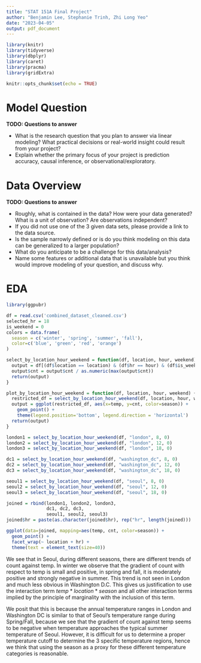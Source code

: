 ```yaml
---
title: "STAT 151A Final Project"
author: "Benjamin Lee, Stephanie Trinh, Zhi Long Yeo"
date: "2023-04-05"
output: pdf_document
---
```


```r
library(knitr)
library(tidyverse)
library(dbplyr)
library(caret)
library(pracma)
library(gridExtra)

knitr::opts_chunk$set(echo = TRUE)
```

# Model Question

**TODO: Questions to answer**

-   What is the research question that you plan to answer via linear modeling? What practical decisions or real-world insight could result from your project?
-   Explain whether the primary focus of your project is prediction accuracy, causal inference, or observational/exploratory.

# Data Overview

**TODO: Questions to answer**

-   Roughly, what is contained in the data? How were your data generated? What is a unit of observation? Are observations independent?
-   If you did not use one of the 3 given data sets, please provide a link to the data source.
-   Is the sample narrowly defined or is do you think modeling on this data can be generalized to a larger population?
-   What do you anticipate to be a challenge for this data/analysis?
-   Name some features or additional data that is unavailable but you think would improve modeling of your question, and discuss why.

# EDA

```r
library(ggpubr)

df = read.csv('combined_dataset_cleaned.csv')
selected_hr = 18
is_weekend = 0
colors = data.frame(
  season = c('winter', 'spring', 'summer', 'fall'),
  color=c('blue', 'green', 'red', 'orange')
)

select_by_location_hour_weekend = function(df, location, hour, weekend) {
  output = df[(df$location == location) & (df$hr == hour) & (df$is_weekend == weekend), ]
  output$cnt = output$cnt / as.numeric(max(output$cnt))
  return(output)
}

plot_by_location_hour_weekend = function(df, location, hour, weekend) {
  restricted_df = select_by_location_hour_weekend(df, location, hour, weekend)
  output = ggplot(restricted_df, aes(x=temp, y=cnt, color=season)) +
    geom_point() + 
    theme(legend.position='bottom', legend.direction = 'horizontal')
  return(output)
}

london1 = select_by_location_hour_weekend(df, "london", 8, 0)
london2 = select_by_location_hour_weekend(df, "london", 12, 0)
london3 = select_by_location_hour_weekend(df, "london", 18, 0)

dc1 = select_by_location_hour_weekend(df, "washington_dc", 8, 0)
dc2 = select_by_location_hour_weekend(df, "washington_dc", 12, 0)
dc3 = select_by_location_hour_weekend(df, "washington_dc", 18, 0)

seoul1 = select_by_location_hour_weekend(df, "seoul", 8, 0)
seoul2 = select_by_location_hour_weekend(df, "seoul", 12, 0)
seoul3 = select_by_location_hour_weekend(df, "seoul", 18, 0)

joined = rbind(london1, london2, london3,
               dc1, dc2, dc3,
               seoul1, seoul2, seoul3)
joined$hr = paste(as.character(joined$hr), rep("hr", length(joined)))

ggplot(data=joined, mapping=aes(temp, cnt, color=season)) + 
  geom_point() + 
  facet_wrap(~ location + hr) + 
  theme(text = element_text(size=40))
```

We see that in Seoul, during different seasons, there are different trends of count against temp. In winter we observe that the gradient of count with respect to temp is small and positive, in spring and fall, it is moderately positive and strongly negative in summer. This trend is not seen in London and much less obvious in Washington D.C. This gives us justification to use the interaction term $temp*location*season$ and all other interaction terms implied by the principle of marginality with the inclusion of this term.

We posit that this is because the annual temperature ranges in London and Washington DC is similar to that of Seoul's temperature range during Spring/Fall, because we see that the gradient of count against temp seems to be negative when temperature approaches the typical summer temperature of Seoul. However, it is difficult for us to determine a proper temperature cutoff to determine the 3 specific temperature regions, hence we think that using the season as a proxy for these different temperature categories is reasonable.
